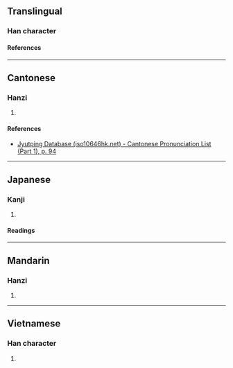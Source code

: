 {{character info/new}}
==Translingual==

===Han character===
{{Han char|rn=38|rad=女|as=09|sn=12|four=44460|canj=VJKA|ids=⿰女者}}

====References====
{{Han ref|kx=0266.300|dkj=06491|hdz=21063.110|uh=5A8E}}

----

==Cantonese==

===Hanzi===
{{yue-hanzi|jyut=[[ze2]]|y=je2}}

# {{rfdef|yue|sort=女09}}

====References====
* [http://www.iso10646hk.net/jp/document/download.jsp Jyutping Database (iso10646hk.net) - Cantonese Pronunciation List (Part 1), p. 94]

----

==Japanese==

===Kanji===
{{ja-kanji|grade=|rs=女09}}

# {{rfdef|ja|sort=女09}}

====Readings====
{{ja-readings
|on=そ
}}

----

==Mandarin==

===Hanzi===
{{cmn-hanzi|pin=[[jiě]] ([[jie3]])|wg=chieh<sup>3</sup>}}

# {{rfdef|cmn|sort=女09}}

----

==Vietnamese==

===Han character===
{{vi-readings|rs=女09|reading=chửa}}

# {{rfdef|vi|sort=女09}}